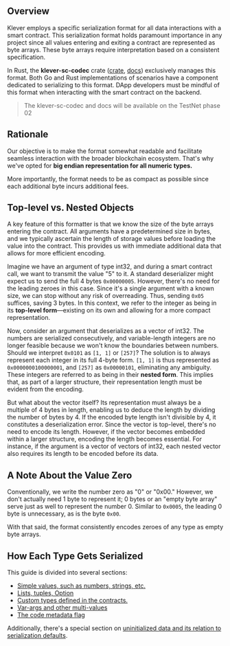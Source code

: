 ## Overview

Klever employs a specific serialization format for all data interactions with a smart contract. This serialization format holds paramount importance in any project since all values entering and exiting a contract are represented as byte arrays. These byte arrays require interpretation based on a consistent specification.

In Rust, the **klever-sc-codec** crate ([crate](https://crates.io/crates/klever-sc-codec), [docs](https://docs.rs/klever-sc-codec/latest/klever_sc_codec/)) exclusively manages this format. Both Go and Rust implementations of scenarios have a component dedicated to serializing to this format. DApp developers must be mindful of this format when interacting with the smart contract on the backend.

> The klever-sc-codec and docs will be available on the TestNet phase 02

## Rationale

Our objective is to make the format somewhat readable and facilitate seamless interaction with the broader blockchain ecosystem. That's why we've opted for **big endian representation for all numeric types.**

More importantly, the format needs to be as compact as possible since each additional byte incurs additional fees.

## Top-level vs. Nested Objects

A key feature of this formatter is that we know the size of the byte arrays entering the contract. All arguments have a predetermined size in bytes, and we typically ascertain the length of storage values before loading the value into the contract. This provides us with immediate additional data that allows for more efficient encoding.

Imagine we have an argument of type int32, and during a smart contract call, we want to transmit the value "5" to it. A standard deserializer might expect us to send the full 4 bytes `0x00000005`. However, there's no need for the leading zeroes in this case. Since it's a single argument with a known size, we can stop without any risk of overreading. Thus, sending `0x05` suffices, saving 3 bytes. In this context, we refer to the integer as being in its **top-level form**—existing on its own and allowing for a more compact representation.

Now, consider an argument that deserializes as a vector of int32. The numbers are serialized consecutively, and variable-length integers are no longer feasible because we won't know the boundaries between numbers. Should we interpret `0x0101` as `[1, 1]` or `[257]`? The solution is to always represent each integer in its full 4-byte form. `[1, 1]` is thus represented as `0x0000000100000001`, and `[257]` as `0x00000101`, eliminating any ambiguity. These integers are referred to as being in their **nested form**. This implies that, as part of a larger structure, their representation length must be evident from the encoding.

But what about the vector itself? Its representation must always be a multiple of 4 bytes in length, enabling us to deduce the length by dividing the number of bytes by 4. If the encoded byte length isn't divisible by 4, it constitutes a deserialization error. Since the vector is top-level, there's no need to encode its length. However, if the vector becomes embedded within a larger structure, encoding the length becomes essential. For instance, if the argument is a vector of vectors of int32, each nested vector also requires its length to be encoded before its data.

## A Note About the Value Zero

Conventionally, we write the number zero as "0" or "0x00." However, we don't actually need 1 byte to represent it; 0 bytes or an "empty byte array" serve just as well to represent the number 0. Similar to `0x0005`, the leading 0 byte is unnecessary, as is the byte `0x00`.

With that said, the format consistently encodes zeroes of any type as empty byte arrays.

## How Each Type Gets Serialized

This guide is divided into several sections:

- [Simple values, such as numbers, strings, etc.](/smart-contracts/data/simple-values)
- [Lists, tuples, Option](/smart-contracts/data/composite-values)
- [Custom types defined in the contracts.](/smart-contracts/data/custom-types)
- [Var-args and other multi-values](/smart-contracts/data/multi-values)
- [The code metadata flag](/smart-contracts/data/code-metadata)

Additionally, there's a special section on [uninitialized data and its relation to serialization defaults](/smart-contracts/data/defaults).
